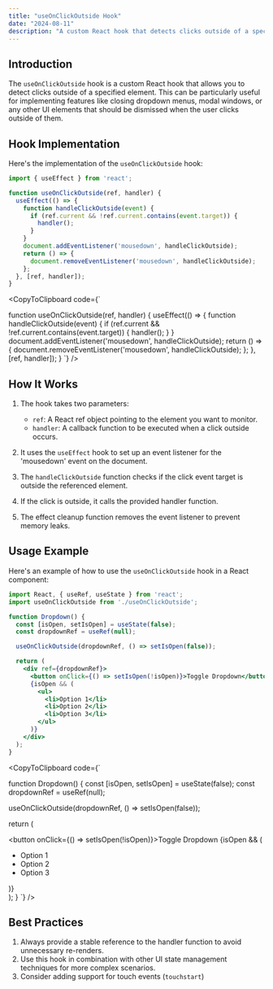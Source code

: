 ```yaml
---
title: "useOnClickOutside Hook"
date: "2024-08-11"
description: "A custom React hook that detects clicks outside of a specified element and triggers a callback function."
---
```


## Introduction

The `useOnClickOutside` hook is a custom React hook that allows you to detect clicks outside of a specified element. This can be particularly useful for implementing features like closing dropdown menus, modal windows, or any other UI elements that should be dismissed when the user clicks outside of them.

## Hook Implementation

Here's the implementation of the `useOnClickOutside` hook:

```javascript
import { useEffect } from 'react';

function useOnClickOutside(ref, handler) {
  useEffect(() => {
    function handleClickOutside(event) {
      if (ref.current && !ref.current.contains(event.target)) {
        handler();
      }
    }
    document.addEventListener('mousedown', handleClickOutside);
    return () => {
      document.removeEventListener('mousedown', handleClickOutside);
    };
  }, [ref, handler]);
}
```

<CopyToClipboard code={`

function useOnClickOutside(ref, handler) {
  useEffect(() => {
    function handleClickOutside(event) {
      if (ref.current && !ref.current.contains(event.target)) {
        handler();
      }
    }
    document.addEventListener('mousedown', handleClickOutside);
    return () => {
      document.removeEventListener('mousedown', handleClickOutside);
    };
  }, [ref, handler]);
}
`} />

## How It Works

1. The hook takes two parameters:
   - `ref`: A React ref object pointing to the element you want to monitor.
   - `handler`: A callback function to be executed when a click outside occurs.

2. It uses the `useEffect` hook to set up an event listener for the 'mousedown' event on the document.

3. The `handleClickOutside` function checks if the click event target is outside the referenced element.

4. If the click is outside, it calls the provided handler function.

5. The effect cleanup function removes the event listener to prevent memory leaks.

## Usage Example

Here's an example of how to use the `useOnClickOutside` hook in a React component:

```jsx
import React, { useRef, useState } from 'react';
import useOnClickOutside from './useOnClickOutside';

function Dropdown() {
  const [isOpen, setIsOpen] = useState(false);
  const dropdownRef = useRef(null);

  useOnClickOutside(dropdownRef, () => setIsOpen(false));

  return (
    <div ref={dropdownRef}>
      <button onClick={() => setIsOpen(!isOpen)}>Toggle Dropdown</button>
      {isOpen && (
        <ul>
          <li>Option 1</li>
          <li>Option 2</li>
          <li>Option 3</li>
        </ul>
      )}
    </div>
  );
}
```

<CopyToClipboard code={`

function Dropdown() {
  const [isOpen, setIsOpen] = useState(false);
  const dropdownRef = useRef(null);

  useOnClickOutside(dropdownRef, () => setIsOpen(false));

  return (
    <div ref={dropdownRef}>
      <button onClick={() => setIsOpen(!isOpen)}>Toggle Dropdown</button>
      {isOpen && (
        <ul>
          <li>Option 1</li>
          <li>Option 2</li>
          <li>Option 3</li>
        </ul>
      )}
    </div>
  );
}
`} />

## Best Practices

1. Always provide a stable reference to the handler function to avoid unnecessary re-renders.
2. Use this hook in combination with other UI state management techniques for more complex scenarios.
3. Consider adding support for touch events (`touchstart`)

